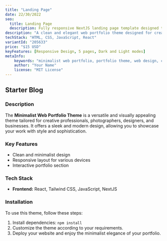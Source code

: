 ```yaml
---
title: "Landing Page"
date: 22/30/2022
seo:
  title: Landing Page
  description: Fully responsive NextJS landing page template designed to showcase your product or service.
description: "A clean and elegant web portfolio theme designed for creative professionals and businesses. Showcase your work in a minimalist and stylish way."
techStack: "HTML, CSS, JavaScript, React"
variantId: "205633"
price: "$15 USD"
keyFeatures: [Responsive Design, 5 pages, Dark and Light modes]
metaInfo:
    keywords: "minimalist web portfolio, portfolio theme, web design, creative portfolio, business portfolio"
    author: "Your Name"
    license: "MIT License"
---
```


## Starter Blog

### Description

The **Minimalist Web Portfolio Theme** is a versatile and visually appealing theme tailored for creative professionals, photographers, designers, and businesses. It offers a sleek and modern design, allowing you to showcase your work with style and sophistication.

### Key Features

- Clean and minimalist design
- Responsive layout for various devices
- Interactive portfolio section

### Tech Stack

- **Frontend:** React, Tailwind CSS, JavaScript, NextJS

### Installation

To use this theme, follow these steps:

1. Install dependencies: `npm install`
2. Customize the theme according to your requirements.
3. Deploy your website and enjoy the minimalist elegance of your portfolio.



